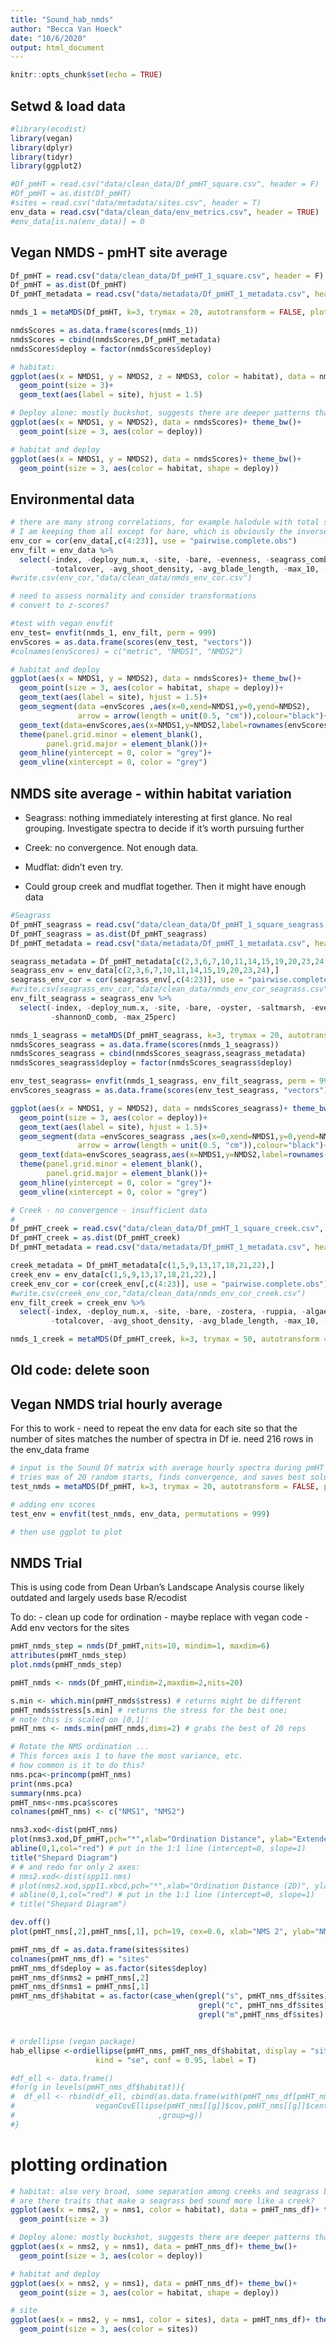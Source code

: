 ```yaml
---
title: "Sound_hab_nmds"
author: "Becca Van Hoeck"
date: "10/6/2020"
output: html_document
---
```


```r
knitr::opts_chunk$set(echo = TRUE)
```

## Setwd & load data

```r

#library(ecodist)
library(vegan)
library(dplyr)
library(tidyr)
library(ggplot2)

#Df_pmHT = read.csv("data/clean_data/Df_pmHT_square.csv", header = F) 
#Df_pmHT = as.dist(Df_pmHT)
#sites = read.csv("data/metadata/sites.csv", header = T)
env_data = read.csv("data/clean_data/env_metrics.csv", header = TRUE)
#env_data[is.na(env_data)] = 0

```

## Vegan NMDS - pmHT site average

```r

Df_pmHT = read.csv("data/clean_data/Df_pmHT_1_square.csv", header = F) 
Df_pmHT = as.dist(Df_pmHT)
Df_pmHT_metadata = read.csv("data/metadata/Df_pmHT_1_metadata.csv", header = T)

nmds_1 = metaMDS(Df_pmHT, k=3, trymax = 20, autotransform = FALSE, plot = FALSE)

nmdsScores = as.data.frame(scores(nmds_1))  
nmdsScores = cbind(nmdsScores,Df_pmHT_metadata)
nmdsScores$deploy = factor(nmdsScores$deploy)

# habitat: 
ggplot(aes(x = NMDS1, y = NMDS2, z = NMDS3, color = habitat), data = nmdsScores)+ theme_bw()+
  geom_point(size = 3)+
  geom_text(aes(label = site), hjust = 1.5)

# Deploy alone: mostly buckshot, suggests there are deeper patterns than seasonal 
ggplot(aes(x = NMDS1, y = NMDS2), data = nmdsScores)+ theme_bw()+
  geom_point(size = 3, aes(color = deploy))

# habitat and deploy
ggplot(aes(x = NMDS1, y = NMDS2), data = nmdsScores)+ theme_bw()+
  geom_point(size = 3, aes(color = habitat, shape = deploy))


```

## Environmental data

```r
# there are many strong correlations, for example halodule with total seagrass cover
# I am keeping them all except for bare, which is obviously the inverse of habitat cover
env_cor = cor(env_data[,c(4:23)], use = "pairwise.complete.obs")
env_filt = env_data %>%
  select(-index, -deploy_num.x, -site, -bare, -evenness, -seagrass_comb, -shannonD_comb, -evenness_comb,
         -totalcover, -avg_shoot_density, -avg_blade_length, -max_10, -max_25perc)
#write.csv(env_cor,"data/clean_data/nmds_env_cor.csv")

# need to assess normality and consider transformations
# convert to z-scores?

#test with vegan envfit
env_test= envfit(nmds_1, env_filt, perm = 999)
envScores = as.data.frame(scores(env_test, "vectors"))
#colnames(envScores) = c("metric", "NMDS1", "NMDS2")

# habitat and deploy
ggplot(aes(x = NMDS1, y = NMDS2), data = nmdsScores)+ theme_bw()+
  geom_point(size = 3, aes(color = habitat, shape = deploy))+
  geom_text(aes(label = site), hjust = 1.5)+
  geom_segment(data =envScores ,aes(x=0,xend=NMDS1,y=0,yend=NMDS2),
               arrow = arrow(length = unit(0.5, "cm")),colour="black")+ 
  geom_text(data=envScores,aes(x=NMDS1,y=NMDS2,label=rownames(envScores)),size=4)+
  theme(panel.grid.minor = element_blank(), 
        panel.grid.major = element_blank())+
  geom_hline(yintercept = 0, color = "grey")+
  geom_vline(xintercept = 0, color = "grey")


```

## NMDS site average - within habitat variation
- Seagrass: nothing immediately interesting at first glance. No real grouping. 
            Investigate spectra to decide if it's worth pursuing further
- Creek: no convergence. Not enough data. 
- Mudflat: didn't even try. 

- Could group creek and mudflat together. Then it might have enough data

```r
#Seagrass
Df_pmHT_seagrass = read.csv("data/clean_data/Df_pmHT_1_square_seagrass.csv", header = F) 
Df_pmHT_seagrass = as.dist(Df_pmHT_seagrass)
Df_pmHT_metadata = read.csv("data/metadata/Df_pmHT_1_metadata.csv", header = T)

seagrass_metadata = Df_pmHT_metadata[c(2,3,6,7,10,11,14,15,19,20,23,24),]
seagrass_env = env_data[c(2,3,6,7,10,11,14,15,19,20,23,24),]
seagrass_env_cor = cor(seagrass_env[,c(4:23)], use = "pairwise.complete.obs")
#write.csv(seagrass_env_cor,"data/clean_data/nmds_env_cor_seagrass.csv")
env_filt_seagrass = seagrass_env %>%
  select(-index, -deploy_num.x, -site, -bare, -oyster, -saltmarsh, -evenness, -seagrass_comb,  -evenness_comb,
         -shannonD_comb, -max_25perc)

nmds_1_seagrass = metaMDS(Df_pmHT_seagrass, k=3, trymax = 20, autotransform = FALSE, plot = FALSE)
nmdsScores_seagrass = as.data.frame(scores(nmds_1_seagrass))  
nmdsScores_seagrass = cbind(nmdsScores_seagrass,seagrass_metadata)
nmdsScores_seagrass$deploy = factor(nmdsScores_seagrass$deploy)

env_test_seagrass= envfit(nmds_1_seagrass, env_filt_seagrass, perm = 999)
envScores_seagrass = as.data.frame(scores(env_test_seagrass, "vectors"))

ggplot(aes(x = NMDS1, y = NMDS2), data = nmdsScores_seagrass)+ theme_bw()+
  geom_point(size = 3, aes(color = deploy))+
  geom_text(aes(label = site), hjust = 1.5)+
  geom_segment(data =envScores_seagrass ,aes(x=0,xend=NMDS1,y=0,yend=NMDS2),
               arrow = arrow(length = unit(0.5, "cm")),colour="black")+ 
  geom_text(data=envScores_seagrass,aes(x=NMDS1,y=NMDS2,label=rownames(envScores_seagrass)),size=4)+
  theme(panel.grid.minor = element_blank(), 
        panel.grid.major = element_blank())+
  geom_hline(yintercept = 0, color = "grey")+
  geom_vline(xintercept = 0, color = "grey")

# Creek - no convergence - insufficient data
# 
Df_pmHT_creek = read.csv("data/clean_data/Df_pmHT_1_square_creek.csv", header = F) 
Df_pmHT_creek = as.dist(Df_pmHT_creek)
Df_pmHT_metadata = read.csv("data/metadata/Df_pmHT_1_metadata.csv", header = T)

creek_metadata = Df_pmHT_metadata[c(1,5,9,13,17,18,21,22),]
creek_env = env_data[c(1,5,9,13,17,18,21,22),]
creek_env_cor = cor(creek_env[,c(4:23)], use = "pairwise.complete.obs")
#write.csv(creek_env_cor,"data/clean_data/nmds_env_cor_creek.csv")
env_filt_creek = creek_env %>%
  select(-index, -deploy_num.x, -site, -bare, -zostera, -ruppia, -algae, -evenness,  -evenness_comb,
         -totalcover, -avg_shoot_density, -avg_blade_length, -max_10, -max_25perc)

nmds_1_creek = metaMDS(Df_pmHT_creek, k=3, trymax = 50, autotransform = FALSE, plot = FALSE)


```

## Old code: delete soon

## Vegan NMDS trial hourly average
For this to work - need to repeat the env data for each site so that the number of sites matches the number of spectra in Df
ie. need 216 rows in the env_data frame

```r
# input is the Sound Df matrix with average hourly spectra during pmHT at each site
# tries max of 20 random starts, finds convergence, and saves best solution 
test_nmds = metaMDS(Df_pmHT, k=3, trymax = 20, autotransform = FALSE, plot = FALSE)

# adding env scores
test_env = envfit(test_nmds, env_data, permutations = 999)

# then use ggplot to plot
```

## NMDS Trial
This is using code from Dean Urban's Landscape Analysis course
likely outdated and largely useds base R/ecodist

To do: 
- clean up code for ordination - maybe replace with vegan code
- Add env vectors for the sites

```r
pmHT_nmds_step = nmds(Df_pmHT,nits=10, mindim=1, maxdim=6)
attributes(pmHT_nmds_step)
plot.nmds(pmHT_nmds_step)

pmHT_nmds <- nmds(Df_pmHT,mindim=2,maxdim=2,nits=20)

s.min <- which.min(pmHT_nmds$stress) # returns might be different
pmHT_nmds$stress[s.min] # returns the stress for the best one;
# note this is scaled on [0,1]:
pmHT_nms <- nmds.min(pmHT_nmds,dims=2) # grabs the best of 20 reps

# Rotate the NMS ordination ...
# This forces axis 1 to have the most variance, etc.
# how common is it to do this?
nms.pca<-princomp(pmHT_nms)
print(nms.pca)
summary(nms.pca)
pmHT_nms<-nms.pca$scores
colnames(pmHT_nms) <- c("NMS1", "NMS2")

nms3.xod<-dist(pmHT_nms)
plot(nms3.xod,Df_pmHT,pch="*",xlab="Ordination Distance", ylab="Extended B-C Distance")
abline(0,1,col="red") # put in the 1:1 line (intercept=0, slope=1)
title("Shepard Diagram")
# # and redo for only 2 axes:
# nms2.xod<-dist(spp11.nms)
# plot(nms2.xod,spp11.xbcd,pch="*",xlab="Ordination Distance (2D)", ylab="Extended B-C Distance")
# abline(0,1,col="red") # put in the 1:1 line (intercept=0, slope=1)
# title("Shepard Diagram")

dev.off()
plot(pmHT_nms[,2],pmHT_nms[,1], pch=19, cex=0.6, xlab="NMS 2", ylab="NMS 1")# main = "NMS Ordination and PAM Classification Groups")

pmHT_nms_df = as.data.frame(sites$sites)
colnames(pmHT_nms_df) = "sites"
pmHT_nms_df$deploy = as.factor(sites$deploy)
pmHT_nms_df$nms2 = pmHT_nms[,2]
pmHT_nms_df$nms1 = pmHT_nms[,1]
pmHT_nms_df$habitat = as.factor(case_when(grepl("s", pmHT_nms_df$sites) ~ "seagrass",
                                          grepl("c", pmHT_nms_df$sites) ~ "creek",
                                          grepl("m",pmHT_nms_df$sites) ~ "mudflat"))


# ordellipse (vegan package)
hab_ellipse <-ordiellipse(pmHT_nms, pmHT_nms_df$habitat, display = "sites", 
                   kind = "se", conf = 0.95, label = T)

#df_ell <- data.frame()
#for(g in levels(pmHT_nms_df$habitat)){
#  df_ell <- rbind(df_ell, cbind(as.data.frame(with(pmHT_nms_df[pmHT_nms_df$habitat==g,],
#                  veganCovEllipse(pmHT_nms[[g]]$cov,pmHT_nms[[g]]$center,pmHT_nms[[g]]$scale)))
#                                ,group=g))
#}
```

# plotting ordination

```r
# habitat: also very broad, some separation among creeks and seagrass beds
# are there traits that make a seagrass bed sound more like a creek? 
ggplot(aes(x = nms2, y = nms1, color = habitat), data = pmHT_nms_df)+ theme_bw()+
  geom_point(size = 3)

# Deploy alone: mostly buckshot, suggests there are deeper patterns than seasonal 
ggplot(aes(x = nms2, y = nms1), data = pmHT_nms_df)+ theme_bw()+
  geom_point(size = 3, aes(color = deploy))

# habitat and deploy
ggplot(aes(x = nms2, y = nms1), data = pmHT_nms_df)+ theme_bw()+
  geom_point(size = 3, aes(color = habitat, shape = deploy))

# site
ggplot(aes(x = nms2, y = nms1, color = sites), data = pmHT_nms_df)+ theme_bw()+
  geom_point(size = 3, aes(color = sites))

```

